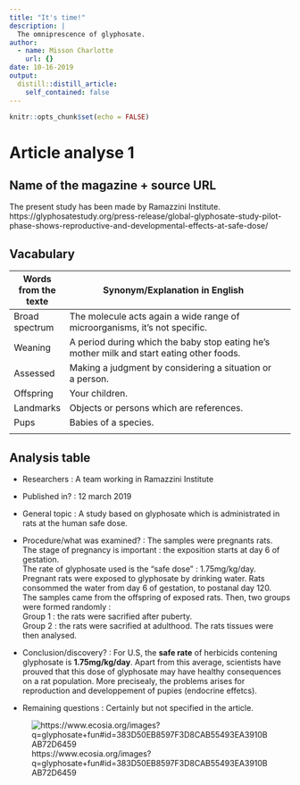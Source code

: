 ```yaml
---
title: "It's time!"
description: |
  The omniprescence of glyphosate.
author:
  - name: Misson Charlotte
    url: {}
date: 10-16-2019
output:
  distill::distill_article:
    self_contained: false
---
```


```r
knitr::opts_chunk$set(echo = FALSE)
```

# Article analyse 1

## Name of the magazine + source URL

The present study has been made by Ramazzini Institute. 
https://glyphosatestudy.org/press-release/global-glyphosate-study-pilot-phase-shows-reproductive-and-developmental-effects-at-safe-dose/ 

## Vacabulary

| Words from the texte | Synonym/Explanation in English                                                            |     |
| -------------------- | ----------------------------------------------------------------------------------------- | --- |
| Broad spectrum       | The molecule acts again a wide range of microorganisms, it's not specific.                |     |
| Weaning              | A period during which the baby stop eating he's mother milk and start eating other foods. |     |
| Assessed             | Making a judgment by considering a situation or a person.                                 |     |
| Offspring            | Your children.                                                                            |     |
| Landmarks            | Objects or persons which are references.                                                  |     |
| Pups                 | Babies of a species.                                                                      |     |
|                      |                                                                                           |     |

## Analysis table


 - Researchers : A team working in Ramazzini Institute  
 - Published in? : 12 march 2019  
 - General topic : A study based on glyphosate which is administrated in rats at the human safe dose.  
 - Procedure/what was examined? : The samples were pregnants rats.   
The stage of pregnancy is important : the exposition starts at day 6 of gestation.  
The rate of glyphosate used is the "safe dose" : 1.75mg/kg/day.  
Pregnant rats were exposed to glyphosate by drinking water. Rats consommed the water from day 6 of gestation, to postanal day 120.  
The samples came from the offspring of exposed rats. 
Then, two groups were formed randomly :  
Group 1 : the rats were sacrified after puberty.  
Group 2 : the rats were sacrified at adulthood.
The rats tissues were then analysed.  


 - Conclusion/discovery? : For U.S, the **safe rate** of herbicids contening glyphosate is **1.75mg/kg/day**. Apart from this average, scientists have prouved that this dose of glyphosate may have healthy consequences on a rat population. More precisealy, the problems arises for reproduction and developpement of pupies (endocrine effetcs).  
 - Remaining questions : Certainly but not specified in the article.  





![https://www.ecosia.org/images?q=glyphosate+fun#id=383D50EB8597F3D8CAB55493EA3910BAB72D6459](/media/sf_shared/projects/charlotte-misson-blog/_posts/glyphosate/glyphosate.jpg) 
  
